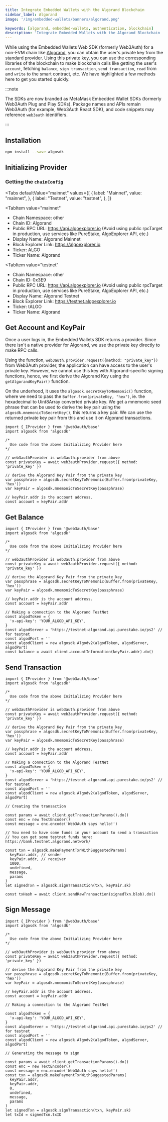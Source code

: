 ```yaml
---
title: Integrate Embedded Wallets with the Algorand Blockchain
sidebar_label: Algorand
image: '/img/embedded-wallets/banners/algorand.png'

keywords: [algorand, embedded-wallets, authentication, blockchain]
description: 'Integrate Embedded Wallets with the Algorand Blockchain | Embedded Wallets'
---
```



While using the Embedded Wallets Web SDK (formerly Web3Auth) for a non-EVM chain like [Algorand](https://algorandtechnologies.com/), you can obtain the user's private key from the standard provider. Using this private key, you can use the corresponding libraries of the blockchain to make blockchain calls like getting the user's `account`, fetching `balance`, `sign transaction`, `send transaction`, `read` from and `write` to the smart contract, etc. We have highlighted a few methods here to get you started quickly.

:::note

The SDKs are now branded as MetaMask Embedded Wallet SDKs (formerly Web3Auth Plug and Play SDKs). Package names and APIs remain Web3Auth (for example, Web3Auth React SDK), and code snippets may reference `web3auth` identifiers.

:::

## Installation

```bash npm2yarn
npm install --save algosdk
```

## Initializing Provider

### Getting the `chainConfig`

<Tabs
 defaultValue="mainnet"
  values={[
    { label: "Mainnet", value: "mainnet", },
    { label: "Testnet", value: "testnet", },
  ]}
>
<TabItem
  value="mainnet"
>

- Chain Namespace: other
- Chain ID: Algorand
- Public RPC URL: https://api.algoexplorer.io (Avoid using public rpcTarget in production, use services like PureStake, AlgoExplorer API, etc.)
- Display Name: Algorand Mainnet
- Block Explorer Link: https://algoexplorer.io
- Ticker: ALGO
- Ticker Name: Algorand

</TabItem>

<TabItem
  value="testnet"
>

- Chain Namespace: other
- Chain ID: 0x3E9
- Public RPC URL: https://api.algoexplorer.io (Avoid using public rpcTarget in production, use services like PureStake, AlgoExplorer API, etc.)
- Display Name: Algorand Testnet
- Block Explorer Link: https://testnet.algoexplorer.io
- Ticker: tALGO
- Ticker Name: Algorand

</TabItem>
</Tabs>

## Get Account and KeyPair

Once a user logs in, the Embedded Wallets SDK returns a provider. Since there isn't a native provider for Algorand, we use the private key directly to make RPC calls.

Using the function, `web3auth.provider.request({method: "private_key"})` from Web3Auth provider, the application can have access to the user's private key. However, we cannot use this key with Algorand-specific signing functions, hence, we first derive the Algorand Key using the `getAlgorandKeyPair()` function.

On the underhood, it uses the `algosdk.secretKeyToMnemonic()` function, where we need to pass the `Buffer.from(privateKey, "hex")`, ie. the hexadecimal to Uint8Array converted private key. We get a mnemonic seed phrase that can be used to derive the key pair using the `algosdk.mnemonicToSecretKey()`, this returns a key pair. We can use the returned private key pair from this and use it on Algorand transactions.

```tsx
import { IProvider } from '@web3auth/base'
import algosdk from 'algosdk'

/*
  Use code from the above Initializing Provider here
*/

// web3authProvider is web3auth.provider from above
const privateKey = await web3authProvider.request({ method: 'private_key' })

// derive the Algorand Key Pair from the private key
var passphrase = algosdk.secretKeyToMnemonic(Buffer.from(privateKey, 'hex'))
var keyPair = algosdk.mnemonicToSecretKey(passphrase)

// keyPair.addr is the account address.
const account = keyPair.addr
```

## Get Balance

```tsx
import { IProvider } from '@web3auth/base'
import algosdk from 'algosdk'

/*
  Use code from the above Initializing Provider here
*/

// web3authProvider is web3auth.provider from above
const privateKey = await web3authProvider.request({ method: 'private_key' })

// derive the Algorand Key Pair from the private key
var passphrase = algosdk.secretKeyToMnemonic(Buffer.from(privateKey, 'hex'))
var keyPair = algosdk.mnemonicToSecretKey(passphrase)

// keyPair.addr is the account address.
const account = keyPair.addr

// Making a connection to the Algorand TestNet
const algodToken = {
  'x-api-key': 'YOUR_ALGOD_API_KEY',
}
const algodServer = 'https://testnet-algorand.api.purestake.io/ps2' // for testnet
const algodPort = ''
const algodClient = new algosdk.Algodv2(algodToken, algodServer, algodPort)
const balance = await client.accountInformation(keyPair.addr).do()
```

## Send Transaction

```tsx
import { IProvider } from '@web3auth/base'
import algosdk from 'algosdk'

/*
  Use code from the above Initializing Provider here
*/

// web3authProvider is web3auth.provider from above
const privateKey = await web3authProvider.request({ method: 'private_key' })

// derive the Algorand Key Pair from the private key
var passphrase = algosdk.secretKeyToMnemonic(Buffer.from(privateKey, 'hex'))
var keyPair = algosdk.mnemonicToSecretKey(passphrase)

// keyPair.addr is the account address.
const account = keyPair.addr

// Making a connection to the Algorand TestNet
const algodToken = {
  'x-api-key': 'YOUR_ALGOD_API_KEY',
}
const algodServer = 'https://testnet-algorand.api.purestake.io/ps2' // for testnet
const algodPort = ''
const algodClient = new algosdk.Algodv2(algodToken, algodServer, algodPort)

// Creating the transaction

const params = await client.getTransactionParams().do()
const enc = new TextEncoder()
const message = enc.encode('Web3Auth says hello!')

// You need to have some funds in your account to send a transaction
// You can get some testnet funds here: https://bank.testnet.algorand.network/

const txn = algosdk.makePaymentTxnWithSuggestedParams(
  keyPair.addr, // sender
  keyPair.addr, // receiver
  1000,
  undefined,
  message,
  params
)
let signedTxn = algosdk.signTransaction(txn, keyPair.sk)

const txHash = await client.sendRawTransaction(signedTxn.blob).do()
```

## Sign Message

```tsx
import { IProvider } from '@web3auth/base'
import algosdk from 'algosdk'

/*
  Use code from the above Initializing Provider here
*/

// web3authProvider is web3auth.provider from above
const privateKey = await web3authProvider.request({ method: 'private_key' })

// derive the Algorand Key Pair from the private key
var passphrase = algosdk.secretKeyToMnemonic(Buffer.from(privateKey, 'hex'))
var keyPair = algosdk.mnemonicToSecretKey(passphrase)

// keyPair.addr is the account address.
const account = keyPair.addr

// Making a connection to the Algorand TestNet

const algodToken = {
  'x-api-key': 'YOUR_ALGOD_API_KEY',
}
const algodServer = 'https://testnet-algorand.api.purestake.io/ps2' // for testnet
const algodPort = ''
const algodClient = new algosdk.Algodv2(algodToken, algodServer, algodPort)

// Generating the message to sign

const params = await client.getTransactionParams().do()
const enc = new TextEncoder()
const message = enc.encode('Web3Auth says hello!')
const txn = algosdk.makePaymentTxnWithSuggestedParams(
  keyPair.addr,
  keyPair.addr,
  0,
  undefined,
  message,
  params
)
let signedTxn = algosdk.signTransaction(txn, keyPair.sk)
let txId = signedTxn.txID
```
